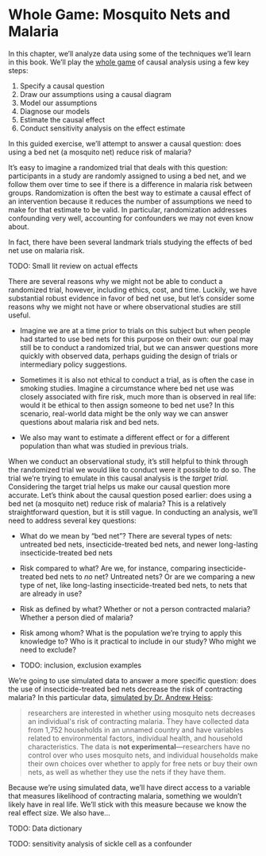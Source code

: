 # Whole Game: Mosquito Nets and Malaria

In this chapter, we'll analyze data using some of the techniques we'll learn in this book.
We'll play the [whole game](https://www.gse.harvard.edu/news/uk/09/01/education-bat-seven-principles-educators) of causal analysis using a few key steps:

1.  Specify a causal question
2.  Draw our assumptions using a causal diagram
3.  Model our assumptions
4.  Diagnose our models
5.  Estimate the causal effect
6.  Conduct sensitivity analysis on the effect estimate

In this guided exercise, we'll attempt to answer a causal question: does using a bed net (a mosquito net) reduce risk of malaria?

It's easy to imagine a randomized trial that deals with this question: participants in a study are randomly assigned to using a bed net, and we follow them over time to see if there is a difference in malaria risk between groups.
Randomization is often the best way to estimate a causal effect of an intervention because it reduces the number of assumptions we need to make for that estimate to be valid.
In particular, randomization addresses confounding very well, accounting for confounders we may not even know about.

In fact, there have been several landmark trials studying the effects of bed net use on malaria risk.

TODO: Small lit review on actual effects

There are several reasons why we might not be able to conduct a randomized trial, however, including ethics, cost, and time.
Luckily, we have substantial robust evidence in favor of bed net use, but let's consider some reasons why we might not have or where observational studies are still useful.

-   Imagine we are at a time prior to trials on this subject but when people had started to use bed nets for this purpose on their own: our goal may still be to conduct a randomized trial, but we can answer questions more quickly with observed data, perhaps guiding the design of trials or intermediary policy suggestions.

-   Sometimes it is also not ethical to conduct a trial, as is often the case in smoking studies.
    Imagine a circumstance where bed net use was closely associated with fire risk, much more than is observed in real life: would it be ethical to then assign someone to bed net use?
    In this scenario, real-world data might be the only way we can answer questions about malaria risk and bed nets.

-   We also may want to estimate a different effect or for a different population than what was studied in previous trials.

When we conduct an observational study, it's still helpful to think through the randomized trial we would like to conduct were it possible to do so.
The trial we're trying to emulate in this causal analysis is the *target trial.* Considering the target trial helps us make our causal question more accurate.
Let's think about the causal question posed earlier: does using a bed net (a mosquito net) reduce risk of malaria?
This is a relatively straightforward question, but it is still vague.
In conducting an analysis, we'll need to address several key questions:

-   What do we mean by "bed net"?
    There are several types of nets: untreated bed nets, insecticide-treated bed nets, and newer long-lasting insecticide-treated bed nets

-   Risk compared to what?
    Are we, for instance, comparing insecticide-treated bed nets to *no* net?
    Untreated nets?
    Or are we comparing a new type of net, like long-lasting insecticide-treated bed nets, to nets that are already in use?

-   Risk as defined by what?
    Whether or not a person contracted malaria?
    Whether a person died of malaria?

-   Risk among whom?
    What is the population we're trying to apply this knowledge to?
    Who is it practical to include in our study?
    Who might we need to exclude?

-   TODO: inclusion, exclusion examples

We're going to use simulated data to answer a more specific question: does the use of insecticide-treated bed nets decrease the risk of contracting malaria?
In this particular data, [simulated by Dr. Andrew Heiss](https://evalsp21.classes.andrewheiss.com/example/matching-ipw/#program-background):

> researchers are interested in whether using mosquito nets decreases an
> individual\'s risk of contracting malaria.
> They have collected data from
> 1,752 households in an unnamed country and have variables related to
> environmental factors, individual health, and household characteristics.
> The data is **not experimental**---researchers have no
> control over who uses mosquito nets, and individual households make
> their own choices over whether to apply for free nets or buy their own
> nets, as well as whether they use the nets if they have them.

Because we're using simulated data, we'll have direct access to a variable that measures likelihood of contracting malaria, something we wouldn't likely have in real life.
We'll stick with this measure because we know the real effect size.
We also have...

TODO: Data dictionary

TODO: sensitivity analysis of sickle cell as a confounder
